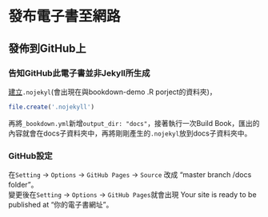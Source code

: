 # 發布電子書至網路

## 發佈到GitHub上{-}  

### 告知GitHub此電子書並非Jekyll所生成
[建立](https://bookdown.org/yihui/bookdown/github.html)`.nojekyl`(會出現在與bookdown-demo .R porject的資料夾)，
```r
file.create('.nojekyll')
```
再將`_bookdown.yml`新增`output_dir: "docs"`，接著執行一次Build Book，匯出的內容就會在docs子資料夾中，再將剛剛產生的`.nojekyl`放到docs子資料夾中。

### GitHub設定
在`Setting` -> `Options` -> `GitHub Pages` -> `Source` 改成 "master branch /docs folder"。  
變更後在`Setting` -> `Options` -> `GitHub Pages`就會出現 Your site is ready to be published at "你的電子書網址"。

